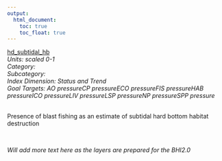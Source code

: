 ```yaml
---
output:
  html_document:
    toc: true
    toc_float: true
---
```


[hd_subtidal_hb](https://github.com/OHI-Science/bhi/blob/master/baltic/layers/hd_subtidal_hb_gl2018placeholder.csv)\
*Units: scaled 0-1*\
*Category:*\
*Subcategory:*\
*Index Dimension: Status and Trend*\
*Goal Targets: AO pressureCP pressureECO pressureFIS pressureHAB pressureICO pressureLIV pressureLSP pressureNP pressureSPP pressure*\
<br>

Presence of blast fishing as an estimate of subtidal hard bottom habitat destruction

<br>

*Will add more text here as the layers are prepared for the BHI2.0*

<br>



<br>

